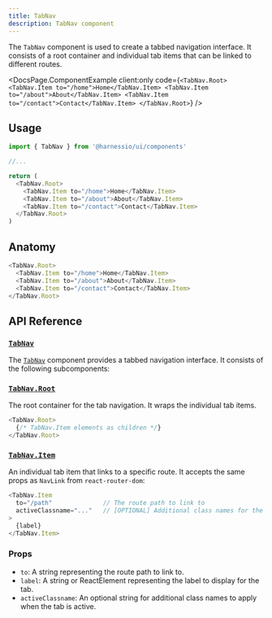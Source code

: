 ```yaml
---
title: TabNav
description: TabNav component
---
```


The `TabNav` component is used to create a tabbed navigation interface. It consists of a root container and individual tab items that can be linked to different routes.


<DocsPage.ComponentExample
  client:only
  code={`<TabNav.Root>
  <TabNav.Item to="/home">Home</TabNav.Item>
  <TabNav.Item to="/about">About</TabNav.Item>
  <TabNav.Item to="/contact">Contact</TabNav.Item>
</TabNav.Root>`}
/>

## Usage

```typescript jsx
import { TabNav } from '@harnessio/ui/components'

//...

return (
  <TabNav.Root>
    <TabNav.Item to="/home">Home</TabNav.Item>
    <TabNav.Item to="/about">About</TabNav.Item>
    <TabNav.Item to="/contact">Contact</TabNav.Item>
  </TabNav.Root>
)
```

## Anatomy

```typescript jsx
<TabNav.Root>
  <TabNav.Item to="/home">Home</TabNav.Item>
  <TabNav.Item to="/about">About</TabNav.Item>
  <TabNav.Item to="/contact">Contact</TabNav.Item>
</TabNav.Root>
```

## API Reference

### [`TabNav`](packages/ui/src/components/tabnav.tsx)

The [`TabNav`](packages/ui/src/components/tabnav.tsx) component provides a tabbed navigation interface. It consists of the following subcomponents:

### [`TabNav.Root`](packages/ui/src/components/tabnav.tsx)

The root container for the tab navigation. It wraps the individual tab items.

```typescript jsx
<TabNav.Root>
  {/* TabNav.Item elements as children */}
</TabNav.Root>
```

### [`TabNav.Item`](packages/ui/src/components/tabnav.tsx)

An individual tab item that links to a specific route. It accepts the same props as `NavLink` from `react-router-dom`:

```typescript jsx
<TabNav.Item
  to="/path"              // The route path to link to
  activeClassname="..."   // [OPTIONAL] Additional class names for the active state
>
  {label}
</TabNav.Item>
```

### Props

- `to`: A string representing the route path to link to.
- `label`: A string or ReactElement representing the label to display for the tab.
- `activeClassname`: An optional string for additional class names to apply when the tab is active.
